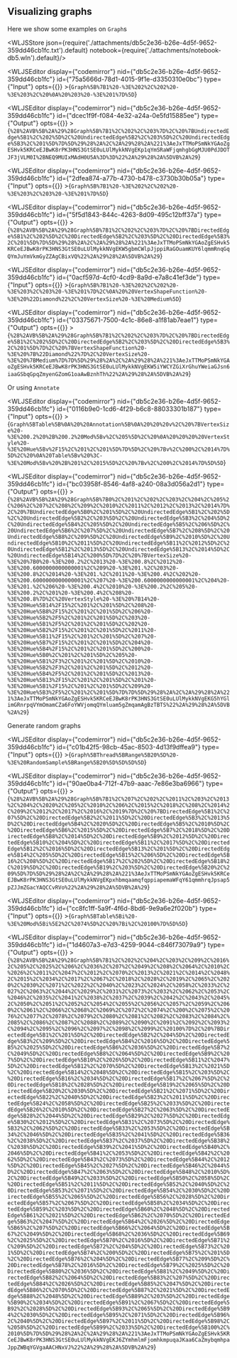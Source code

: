 ## Visualizing graphs
Here we show some examples on `Graph`s




<WLJSStore json={require('./attachments/db5c2e36-b26e-4d5f-9652-359dd46cb1fc.txt').default} notebook={require('./attachments/notebook-db5.wln').default}/>




<WLJSEditor display={"codemirror"} nid={"db5c2e36-b26e-4d5f-9652-359dd46cb1fc"} id={"75a5666d-78d1-4015-9f1e-d3350310e0bc"} type={"Input"} opts={{}} >{`Graph%5B%7B1%20-%3E%202%2C%202%20-%3E%203%2C%20%0A%20%203%20-%3E%201%7D%5D`}</WLJSEditor>

<WLJSEditor display={"codemirror"} nid={"db5c2e36-b26e-4d5f-9652-359dd46cb1fc"} id={"dcec1f9f-f084-4e32-a24a-0e5fd15885ee"} type={"Output"} opts={{}} >{`%28%2AVB%5B%2A%29%28Graph%5B%7B1%2C%202%2C%203%7D%2C%20%7BUndirectedEdge%5B1%2C%202%5D%2C%20UndirectedEdge%5B2%2C%203%5D%2C%20UndirectedEdge%5B3%2C%201%5D%7D%5D%29%28%2A%2C%2A%29%28%2A%221%3AeJxTTMoPSmNkYGAoZgESHvk5KRCeEJBwK8rPK3HNS3GtSE0uLUlMykkNVgEKp1qYmSRaWFjqmhgbGgMJU0PdJDOTJF3jVLM0I%2BNEQ9MUIxMAdH0U5A%3D%3D%22%2A%29%28%2A%5DVB%2A%29`}</WLJSEditor>

<WLJSEditor display={"codemirror"} nid={"db5c2e36-b26e-4d5f-9652-359dd46cb1fc"} id={"2dfea874-a77b-4730-b478-c3730b30b05a"} type={"Input"} opts={{}} >{`Graph%5B%7B1%20-%3E%202%2C%202%20-%3E%203%2C%203%20-%3E%201%7D%5D`}</WLJSEditor>

<WLJSEditor display={"codemirror"} nid={"db5c2e36-b26e-4d5f-9652-359dd46cb1fc"} id={"5f5d1843-844c-4263-8d09-495c12bff37a"} type={"Output"} opts={{}} >{`%28%2AVB%5B%2A%29%28Graph%5B%7B1%2C%202%2C%203%7D%2C%20%7BDirectedEdge%5B1%2C%202%5D%2C%20DirectedEdge%5B2%2C%203%5D%2C%20DirectedEdge%5B3%2C%201%5D%7D%5D%29%28%2A%2C%2A%29%28%2A%221%3AeJxTTMoPSmNkYGAoZgESHvk5KRCeEJBwK8rPK3HNS3GtSE0uLUlMykkNVgEKW5gbmCWlpJjppiRaGOuamKUY6lqmmRnqGqQYmJuYmVkmGyZZAgCBixVQ%22%2A%29%28%2A%5DVB%2A%29`}</WLJSEditor>

<WLJSEditor display={"codemirror"} nid={"db5c2e36-b26e-4d5f-9652-359dd46cb1fc"} id={"0acf597d-4cf0-4cd9-8a9d-e7a8c41ef3de"} type={"Input"} opts={{}} >{`Graph%5B%7B1%20-%3E%202%2C%202%20-%3E%203%2C%203%20-%3E%201%7D%2C%0A%20%20VertexShapeFunction%20-%3E%20%22Diamond%22%2C%20VertexSize%20-%3E%20Medium%5D`}</WLJSEditor>

<WLJSEditor display={"codemirror"} nid={"db5c2e36-b26e-4d5f-9652-359dd46cb1fc"} id={"03375671-7500-4c1c-86e8-a1f81ab7eae1"} type={"Output"} opts={{}} >{`%28%2AVB%5B%2A%29%28Graph%5B%7B1%2C%202%2C%203%7D%2C%20%7BDirectedEdge%5B1%2C%202%5D%2C%20DirectedEdge%5B2%2C%203%5D%2C%20DirectedEdge%5B3%2C%201%5D%7D%2C%20%7BVertexShapeFunction%20-%3E%20%7B%22Diamond%22%7D%2C%20VertexSize%20-%3E%20%7BMedium%7D%7D%5D%29%28%2A%2C%2A%29%28%2A%221%3AeJxTTMoPSmNkYGAoZgESHvk5KRCeEJBwK8rPK3HNS3GtSE0uLUlMykkNVgEKW5iYWCYZGiXrGhuYWeiaGJsn6iaaGSbqGpqZmyenGZomG1oaAwBznhTh%22%2A%29%28%2A%5DVB%2A%29`}</WLJSEditor>

Or using `Annotate`

<WLJSEditor display={"codemirror"} nid={"db5c2e36-b26e-4d5f-9652-359dd46cb1fc"} id={"0116b9e0-1cd6-4f29-b6c8-88033301b187"} type={"Input"} opts={{}} >{`Graph%5BTable%5B%0A%20%20Annotation%5B%0A%20%20%20v%2C%20%7BVertexSize%20-%3E%200.2%20%2B%200.2%20Mod%5Bv%2C%205%5D%2C%20%0A%20%20%20%20VertexStyle%20-%3E%20Hue%5Bv%2F15%2C%201%2C%201%5D%7D%5D%2C%20%7Bv%2C%200%2C%2014%7D%5D%2C%20%0A%20Table%5Bv%20%3C-%3E%20Mod%5Bv%20%2B%201%2C%2015%5D%2C%20%7Bv%2C%200%2C%2014%7D%5D%5D`}</WLJSEditor>

<WLJSEditor display={"codemirror"} nid={"db5c2e36-b26e-4d5f-9652-359dd46cb1fc"} id={"bc03958f-8546-4af8-a240-08a3d056a2d1"} type={"Output"} opts={{}} >{`%28%2AVB%5B%2A%29%28Graph%5B%7B0%2C%201%2C%202%2C%203%2C%204%2C%205%2C%206%2C%207%2C%208%2C%209%2C%2010%2C%2011%2C%2012%2C%2013%2C%2014%7D%2C%20%7BUndirectedEdge%5B0%2C%201%5D%2C%20UndirectedEdge%5B1%2C%202%5D%2C%20UndirectedEdge%5B2%2C%203%5D%2C%20UndirectedEdge%5B3%2C%204%5D%2C%20UndirectedEdge%5B4%2C%205%5D%2C%20UndirectedEdge%5B5%2C%206%5D%2C%20UndirectedEdge%5B6%2C%207%5D%2C%20UndirectedEdge%5B7%2C%208%5D%2C%20UndirectedEdge%5B8%2C%209%5D%2C%20UndirectedEdge%5B9%2C%2010%5D%2C%20UndirectedEdge%5B10%2C%2011%5D%2C%20UndirectedEdge%5B11%2C%2012%5D%2C%20UndirectedEdge%5B12%2C%2013%5D%2C%20UndirectedEdge%5B13%2C%2014%5D%2C%20UndirectedEdge%5B14%2C%200%5D%7D%2C%20%7BVertexSize%20-%3E%20%7B0%20-%3E%200.2%2C%2013%20-%3E%200.8%2C%2012%20-%3E%200.6000000000000001%2C%209%20-%3E%201.%2C%203%20-%3E%200.8%2C%2014%20-%3E%201.%2C%2011%20-%3E%200.4%2C%202%20-%3E%200.6000000000000001%2C%207%20-%3E%200.6000000000000001%2C%204%20-%3E%201.%2C%206%20-%3E%200.4%2C%2010%20-%3E%200.2%2C%205%20-%3E%200.2%2C%201%20-%3E%200.4%2C%208%20-%3E%200.8%7D%2C%20VertexStyle%20-%3E%20%7B14%20-%3E%20Hue%5B14%2F15%2C%201%2C%201%5D%2C%208%20-%3E%20Hue%5B8%2F15%2C%201%2C%201%5D%2C%206%20-%3E%20Hue%5B2%2F5%2C%201%2C%201%5D%2C%203%20-%3E%20Hue%5B1%2F5%2C%201%2C%201%5D%2C%202%20-%3E%20Hue%5B2%2F15%2C%201%2C%201%5D%2C%2011%20-%3E%20Hue%5B11%2F15%2C%201%2C%201%5D%2C%207%20-%3E%20Hue%5B7%2F15%2C%201%2C%201%5D%2C%204%20-%3E%20Hue%5B4%2F15%2C%201%2C%201%5D%2C%200%20-%3E%20Hue%5B0%2C%201%2C%201%5D%2C%205%20-%3E%20Hue%5B1%2F3%2C%201%2C%201%5D%2C%2010%20-%3E%20Hue%5B2%2F3%2C%201%2C%201%5D%2C%2012%20-%3E%20Hue%5B4%2F5%2C%201%2C%201%5D%2C%2013%20-%3E%20Hue%5B13%2F15%2C%201%2C%201%5D%2C%201%20-%3E%20Hue%5B1%2F15%2C%201%2C%201%5D%2C%209%20-%3E%20Hue%5B3%2F5%2C%201%2C%201%5D%7D%7D%5D%29%28%2A%2C%2A%29%28%2A%221%3AeJxTTMoPSmNkYGAoZgESHvk5KRCeEJBwK8rPK3HNS3GtSE0uLUlMykkNVgEKG5hYGlimGRnrpqVYmOmamCZa6FoYWVjomqQYmluam5gZmqamAgBzTBTS%22%2A%29%28%2A%5DVB%2A%29`}</WLJSEditor>

Generate random graphs

<WLJSEditor display={"codemirror"} nid={"db5c2e36-b26e-4d5f-9652-359dd46cb1fc"} id={"c01b42f5-98cb-45ac-8503-4d13f9dffea9"} type={"Input"} opts={{}} >{`Graph%5BThread%5BRange%5B20%5D%20-%3E%20RandomSample%5BRange%5B20%5D%5D%5D%5D`}</WLJSEditor>

<WLJSEditor display={"codemirror"} nid={"db5c2e36-b26e-4d5f-9652-359dd46cb1fc"} id={"90ae0ba4-712f-47b9-aaac-7e86e3ba6966"} type={"Output"} opts={{}} >{`%28%2AVB%5B%2A%29%28Graph%5B%7B1%2C%207%2C%202%2C%2011%2C%203%2C%2013%2C%204%2C%2020%2C%205%2C%2010%2C%206%2C%2015%2C%2018%2C%208%2C%2014%2C%209%2C%2012%2C%2017%2C%2016%2C%2019%7D%2C%20%7BDirectedEdge%5B1%2C%207%5D%2C%20DirectedEdge%5B2%2C%2011%5D%2C%20DirectedEdge%5B3%2C%2013%5D%2C%20DirectedEdge%5B4%2C%2020%5D%2C%20DirectedEdge%5B5%2C%2010%5D%2C%20DirectedEdge%5B6%2C%2015%5D%2C%20DirectedEdge%5B7%2C%2018%5D%2C%20DirectedEdge%5B8%2C%2014%5D%2C%20DirectedEdge%5B9%2C%2012%5D%2C%20DirectedEdge%5B10%2C%204%5D%2C%20DirectedEdge%5B11%2C%2017%5D%2C%20DirectedEdge%5B12%2C%2016%5D%2C%20DirectedEdge%5B13%2C%201%5D%2C%20DirectedEdge%5B14%2C%205%5D%2C%20DirectedEdge%5B15%2C%206%5D%2C%20DirectedEdge%5B16%2C%208%5D%2C%20DirectedEdge%5B17%2C%202%5D%2C%20DirectedEdge%5B18%2C%2019%5D%2C%20DirectedEdge%5B19%2C%203%5D%2C%20DirectedEdge%5B20%2C%209%5D%7D%5D%29%28%2A%2C%2A%29%28%2A%221%3AeJxTTMoPSmNkYGAoZgESHvk5KRCeEJBwK8rPK3HNS3GtSE0uLUlMykkNVgEKpxhbmqaamqfqppiapemaWFqY61qmmhrqJpsap5pZJJmZGacYAQCCvRVo%22%2A%29%28%2A%5DVB%2A%29`}</WLJSEditor>

<WLJSEditor display={"codemirror"} nid={"db5c2e36-b26e-4d5f-9652-359dd46cb1fc"} id={"cc8fc1ff-5a9f-4f6d-8bd6-9e9a6e2f020b"} type={"Input"} opts={{}} >{`Graph%5BTable%5Bi%20-%3E%20Mod%5Bi%5E2%2C%2074%5D%2C%20%7Bi%2C%20100%7D%5D%5D`}</WLJSEditor>

<WLJSEditor display={"codemirror"} nid={"db5c2e36-b26e-4d5f-9652-359dd46cb1fc"} id={"1d4607a3-e7d3-4259-9044-c846f73079a9"} type={"Output"} opts={{}} >{`%28%2AVB%5B%2A%29%28Graph%5B%7B1%2C%202%2C%204%2C%203%2C%209%2C%2016%2C%205%2C%2025%2C%206%2C%2036%2C%207%2C%2049%2C%208%2C%2064%2C%2010%2C%2026%2C%2011%2C%2047%2C%2012%2C%2070%2C%2013%2C%2021%2C%2014%2C%2048%2C%2015%2C%2034%2C%2017%2C%2067%2C%2018%2C%2028%2C%2019%2C%2065%2C%2020%2C%2030%2C%2071%2C%2022%2C%2040%2C%2023%2C%2024%2C%2058%2C%2033%2C%2027%2C%2063%2C%2044%2C%2029%2C%2031%2C%2073%2C%2032%2C%2062%2C%2053%2C%2046%2C%2035%2C%2041%2C%2038%2C%2037%2C%2039%2C%2042%2C%2043%2C%2045%2C%2050%2C%2051%2C%2052%2C%2054%2C%2055%2C%2056%2C%2057%2C%2059%2C%2060%2C%2061%2C%2066%2C%2068%2C%2069%2C%2072%2C%2074%2C%200%2C%2075%2C%2076%2C%2077%2C%2078%2C%2079%2C%2080%2C%2081%2C%2082%2C%2083%2C%2084%2C%2085%2C%2086%2C%2087%2C%2088%2C%2089%2C%2090%2C%2091%2C%2092%2C%2093%2C%2094%2C%2095%2C%2096%2C%2097%2C%2098%2C%2099%2C%20100%7D%2C%20%7BDirectedEdge%5B1%2C%201%5D%2C%20DirectedEdge%5B2%2C%204%5D%2C%20DirectedEdge%5B3%2C%209%5D%2C%20DirectedEdge%5B4%2C%2016%5D%2C%20DirectedEdge%5B5%2C%2025%5D%2C%20DirectedEdge%5B6%2C%2036%5D%2C%20DirectedEdge%5B7%2C%2049%5D%2C%20DirectedEdge%5B8%2C%2064%5D%2C%20DirectedEdge%5B9%2C%207%5D%2C%20DirectedEdge%5B10%2C%2026%5D%2C%20DirectedEdge%5B11%2C%2047%5D%2C%20DirectedEdge%5B12%2C%2070%5D%2C%20DirectedEdge%5B13%2C%2021%5D%2C%20DirectedEdge%5B14%2C%2048%5D%2C%20DirectedEdge%5B15%2C%203%5D%2C%20DirectedEdge%5B16%2C%2034%5D%2C%20DirectedEdge%5B17%2C%2067%5D%2C%20DirectedEdge%5B18%2C%2028%5D%2C%20DirectedEdge%5B19%2C%2065%5D%2C%20DirectedEdge%5B20%2C%2030%5D%2C%20DirectedEdge%5B21%2C%2071%5D%2C%20DirectedEdge%5B22%2C%2040%5D%2C%20DirectedEdge%5B23%2C%2011%5D%2C%20DirectedEdge%5B24%2C%2058%5D%2C%20DirectedEdge%5B25%2C%2033%5D%2C%20DirectedEdge%5B26%2C%2010%5D%2C%20DirectedEdge%5B27%2C%2063%5D%2C%20DirectedEdge%5B28%2C%2044%5D%2C%20DirectedEdge%5B29%2C%2027%5D%2C%20DirectedEdge%5B30%2C%2012%5D%2C%20DirectedEdge%5B31%2C%2073%5D%2C%20DirectedEdge%5B32%2C%2062%5D%2C%20DirectedEdge%5B33%2C%2053%5D%2C%20DirectedEdge%5B34%2C%2046%5D%2C%20DirectedEdge%5B35%2C%2041%5D%2C%20DirectedEdge%5B36%2C%2038%5D%2C%20DirectedEdge%5B37%2C%2037%5D%2C%20DirectedEdge%5B38%2C%2038%5D%2C%20DirectedEdge%5B39%2C%2041%5D%2C%20DirectedEdge%5B40%2C%2046%5D%2C%20DirectedEdge%5B41%2C%2053%5D%2C%20DirectedEdge%5B42%2C%2062%5D%2C%20DirectedEdge%5B43%2C%2073%5D%2C%20DirectedEdge%5B44%2C%2012%5D%2C%20DirectedEdge%5B45%2C%2027%5D%2C%20DirectedEdge%5B46%2C%2044%5D%2C%20DirectedEdge%5B47%2C%2063%5D%2C%20DirectedEdge%5B48%2C%2010%5D%2C%20DirectedEdge%5B49%2C%2033%5D%2C%20DirectedEdge%5B50%2C%2058%5D%2C%20DirectedEdge%5B51%2C%2011%5D%2C%20DirectedEdge%5B52%2C%2040%5D%2C%20DirectedEdge%5B53%2C%2071%5D%2C%20DirectedEdge%5B54%2C%2030%5D%2C%20DirectedEdge%5B55%2C%2065%5D%2C%20DirectedEdge%5B56%2C%2028%5D%2C%20DirectedEdge%5B57%2C%2067%5D%2C%20DirectedEdge%5B58%2C%2034%5D%2C%20DirectedEdge%5B59%2C%203%5D%2C%20DirectedEdge%5B60%2C%2048%5D%2C%20DirectedEdge%5B61%2C%2021%5D%2C%20DirectedEdge%5B62%2C%2070%5D%2C%20DirectedEdge%5B63%2C%2047%5D%2C%20DirectedEdge%5B64%2C%2026%5D%2C%20DirectedEdge%5B65%2C%207%5D%2C%20DirectedEdge%5B66%2C%2064%5D%2C%20DirectedEdge%5B67%2C%2049%5D%2C%20DirectedEdge%5B68%2C%2036%5D%2C%20DirectedEdge%5B69%2C%2025%5D%2C%20DirectedEdge%5B70%2C%2016%5D%2C%20DirectedEdge%5B71%2C%209%5D%2C%20DirectedEdge%5B72%2C%204%5D%2C%20DirectedEdge%5B73%2C%201%5D%2C%20DirectedEdge%5B74%2C%200%5D%2C%20DirectedEdge%5B75%2C%201%5D%2C%20DirectedEdge%5B76%2C%204%5D%2C%20DirectedEdge%5B77%2C%209%5D%2C%20DirectedEdge%5B78%2C%2016%5D%2C%20DirectedEdge%5B79%2C%2025%5D%2C%20DirectedEdge%5B80%2C%2036%5D%2C%20DirectedEdge%5B81%2C%2049%5D%2C%20DirectedEdge%5B82%2C%2064%5D%2C%20DirectedEdge%5B83%2C%207%5D%2C%20DirectedEdge%5B84%2C%2026%5D%2C%20DirectedEdge%5B85%2C%2047%5D%2C%20DirectedEdge%5B86%2C%2070%5D%2C%20DirectedEdge%5B87%2C%2021%5D%2C%20DirectedEdge%5B88%2C%2048%5D%2C%20DirectedEdge%5B89%2C%203%5D%2C%20DirectedEdge%5B90%2C%2034%5D%2C%20DirectedEdge%5B91%2C%2067%5D%2C%20DirectedEdge%5B92%2C%2028%5D%2C%20DirectedEdge%5B93%2C%2065%5D%2C%20DirectedEdge%5B94%2C%2030%5D%2C%20DirectedEdge%5B95%2C%2071%5D%2C%20DirectedEdge%5B96%2C%2040%5D%2C%20DirectedEdge%5B97%2C%2011%5D%2C%20DirectedEdge%5B98%2C%2058%5D%2C%20DirectedEdge%5B99%2C%2033%5D%2C%20DirectedEdge%5B100%2C%2010%5D%7D%5D%29%28%2A%2C%2A%29%28%2A%221%3AeJxTTMoPSmNkYGAoZgESHvk5KRCeEJBwK8rPK3HNS3GtSE0uLUlMykkNVgEKJ6ZYmhmlmFjomhkmpuqaJKaa6CaZmybqmhpaJppZWBqYGVgaAACHNxVJ%22%2A%29%28%2A%5DVB%2A%29`}</WLJSEditor>